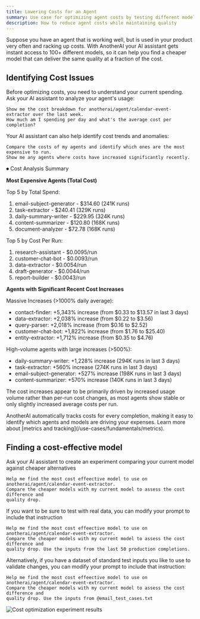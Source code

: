 ```yaml
---
title: Lowering Costs for an Agent
summary: Use case for optimizing agent costs by testing different models
description: How to reduce agent costs while maintaining quality
---
```



Suppose you have an agent that is working well, but is used in your product very often and racking up costs. With AnotherAI your AI assistant gets instant access to 100+ different models, so it can help you find a cheaper model that can deliver the same quality at a fraction of the cost.

## Identifying Cost Issues

Before optimizing costs, you need to understand your current spending. Ask your AI assistant to analyze your agent's usage:

```
Show me the cost breakdown for anotherai/agent/calendar-event-extractor over the last week. 
How much am I spending per day and what's the average cost per completion?
```

Your AI assistant can also help identify cost trends and anomalies:

```
Compare the costs of my agents and identify which ones are the most expensive to run. 
Show me any agents where costs have increased significantly recently.
```

<Accordions>
<Accordion title="Example response">
⏺ Cost Analysis Summary

**Most Expensive Agents (Total Cost)**

Top 5 by Total Spend:
1. email-subject-generator - $314.60 (241K runs)
2. task-extractor - $240.41 (329K runs)
3. daily-summary-writer - $229.95 (324K runs)
4. content-summarizer - $120.80 (168K runs)
5. document-analyzer - $72.78 (168K runs)

Top 5 by Cost Per Run:
1. research-assistant - $0.0095/run
2. customer-chat-bot - $0.0093/run
3. data-extractor - $0.0054/run
4. draft-generator - $0.0044/run
5. report-builder - $0.0043/run

**Agents with Significant Recent Cost Increases**

Massive Increases (>1000% daily average):
- contact-finder: +5,343% increase (from $0.33 to $13.57 in last 3 days)
- data-extractor: +2,038% increase (from $0.22 to $3.56)
- query-parser: +2,018% increase (from $0.16 to $2.52)
- customer-chat-bot: +1,822% increase (from $1.76 to $25.40)
- entity-extractor: +1,712% increase (from $0.35 to $4.76)

High-volume agents with large increases (>500%):
- daily-summary-writer: +1,228% increase (294K runs in last 3 days)
- task-extractor: +560% increase (274K runs in last 3 days)
- email-subject-generator: +527% increase (198K runs in last 3 days)
- content-summarizer: +570% increase (140K runs in last 3 days)

The cost increases appear to be primarily driven by increased usage volume rather than per-run cost changes, as most agents show stable or only slightly increased average costs per run.
</Accordion>
</Accordions>

<Callout type="info">
AnotherAI automatically tracks costs for every completion, making it easy to identify which agents and models are driving your expenses. Learn more about [metrics and tracking](/use-cases/fundamentals/metrics).
</Callout>

## Finding a cost-effective model

<Steps>
<Step>
Ask your AI assistant to create an experiment comparing your current model against cheaper alternatives

```
Help me find the most cost effeective model to use on anotherai/agent/calendar-event-extractor. 
Compare the cheaper models with my current model to assess the cost difference and 
quality drop.
```
</Step>
<Step>
If you want to be sure to test with real data, you can modify your prompt to include that instruction

```
Help me find the most cost effeective model to use on anotherai/agent/calendar-event-extractor. 
Compare the cheaper models with my current model to assess the cost difference and 
quality drop. Use the inputs from the last 50 production completions.
```

Alternatively, if you have a dataset of standard test inputs you like to use to validate changes, you can modify your prompt to include that instruction:

```
Help me find the most cost effeective model to use on anotherai/agent/calendar-event-extractor. 
Compare the cheaper models with my current model to assess the cost difference and 
quality drop. Use the inputs from @email_test_cases.txt
```
![Cost optimization experiment results](/images/cost-optimization-experiment.png)
</Step>
</Steps>
